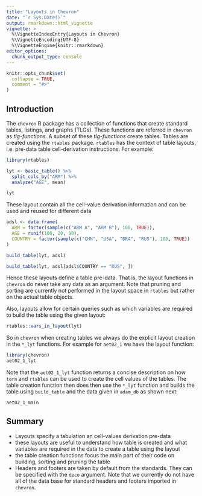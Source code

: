```yaml
---
title: "Layouts in Chevron"
date: "`r Sys.Date()`"
output: rmarkdown::html_vignette
vignette: >
  %\VignetteIndexEntry{Layouts in Chevron}
  %\VignetteEncoding{UTF-8}
  %\VignetteEngine{knitr::rmarkdown}
editor_options: 
  chunk_output_type: console
---
```


```r
knitr::opts_chunk$set(
  collapse = TRUE,
  comment = "#>"
)
```


## Introduction 

The `chevron` R package has a collection of functions that create standard tables, listings, and graphs (TLGs). These functions are referred in `chevron` as *tlg-functions*. A subset of these *tlg-functions* create tables. Tables are created using the `rtables` package. `rtables` has the context of table layouts, i.e. pre-data table cell-derivation instructions. For example:

```r
library(rtables)

lyt <- basic_table() %>%
  split_cols_by("ARM") %>%
  analyze("AGE", mean)

lyt
```

These layout contain all the cell-value derivation information and can be used and reused for different data

```r
adsl <- data.frame(
  ARM = factor(sample(c("ARM A", "ARM B"), 100, TRUE)),
  AGE = runif(100, 20, 90),
  COUNTRY = factor(sample(c("CHN", "USA", "BRA", "RUS"), 100, TRUE))
)

build_table(lyt, adsl)

build_table(lyt, adsl[adsl$COUNTRY == "RUS", ])
```

Hence these layouts define a table pre-data. That is, the layout functions in `chevron` do never take any data as an argument. Note that pruning and sorting are currently not performed in the layout space in `rtables` but rather on the actual table objects.

Also, layouts allow for certain queries such as which variables are required to build the table using the given layout:

```r
rtables::vars_in_layout(lyt)
```

So in `chevron` when creating tables we always do the explicit layout creation in the `*_lyt` functions. For example for `aet02_1` we have the layout function:

```r
library(chevron)
aet02_1_lyt
```

Note that the `aet02_1_lyt` function returns a concise description on how `tern` and `rtables` can be used to create the cell values of the tables. The table creation function then does then use the `*_lyt` function and builds the table using `build_table` and the data given in `adam_db` as shown next:

```r
aet02_1_main
```


## Summary

* Layouts specify a tabulation an cell-values derivation pre-data
* these layouts are useful to understand how table is created and what variables are required in the data to create a table using the layout
* the table creation functions focus the main part of their code on building, sorting and pruning the table
* Headers and footers are taken by default from the standards. They can be specified with the `deco` argument. Note that we currently do not have all of the data base for standard headers and footers imported in `chevron`.
